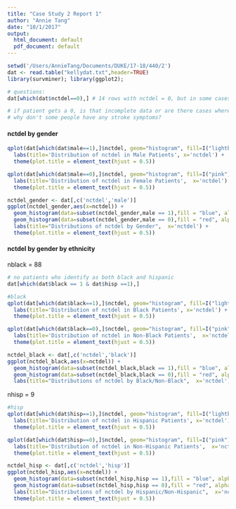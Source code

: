```yaml
---
title: "Case Study 2 Report 1"
author: "Annie Tang"
date: "10/1/2017"
output:
  html_document: default
  pdf_document: default
---
```


```r
setwd('/Users/AnnieTang/Documents/DUKE/17-18/440/2')
dat <- read.table("kellydat.txt",header=TRUE)
library(survminer); library(ggplot2);

# questions: 
dat[which(dat$nctdel==0),] # 14 rows with nctdel = 0, but in some cases still got a CT scan. instantaneous treatment?

# if patient gets a 0, is that incomplete data or are there cases where they didn't need a scan at all? 
# why don't some people have any stroke symptoms? 


```

#### nctdel by gender 
```r
qplot(dat[which(dat$male==1),]$nctdel, geom="histogram", fill=I("lightblue"), col=I("white")) + 
  labs(title='Distribution of nctdel in Male Patients', x='nctdel') + 
  theme(plot.title = element_text(hjust = 0.5))

qplot(dat[which(dat$male==0),]$nctdel, geom="histogram", fill=I("pink"), col=I("white")) + 
  labs(title='Distribution of nctdel in Female Patients',  x='nctdel') + 
  theme(plot.title = element_text(hjust = 0.5))

nctdel_gender <- dat[,c('nctdel','male')]
ggplot(nctdel_gender,aes(x=nctdel)) + 
  geom_histogram(data=subset(nctdel_gender,male == 1),fill = "blue", alpha = 0.2, binwidth = 1) +
  geom_histogram(data=subset(nctdel_gender,male == 0),fill = "red", alpha = 0.2, binwidth = 1) +
  labs(title="Distributions of nctdel by Gender",  x='nctdel') +
  theme(plot.title = element_text(hjust = 0.5))
```

#### nctdel by gender by ethnicity

nblack = 88

```r
# no patients who identify as both black and hispanic 
dat[which(dat$black == 1 & dat$hisp ==1),]

#black
qplot(dat[which(dat$black==1),]$nctdel, geom="histogram", fill=I("lightblue"), col=I("white")) + 
  labs(title='Distribution of nctdel in Black Patients', x='nctdel') + 
  theme(plot.title = element_text(hjust = 0.5))

qplot(dat[which(dat$black==0),]$nctdel, geom="histogram", fill=I("pink"), col=I("white")) + 
  labs(title='Distribution of nctdel in Non-Black Patients',  x='nctdel') + 
  theme(plot.title = element_text(hjust = 0.5))

nctdel_black <- dat[,c('nctdel','black')]
ggplot(nctdel_black,aes(x=nctdel)) + 
  geom_histogram(data=subset(nctdel_black,black == 1),fill = "blue", alpha = 0.3, binwidth = 1) +
  geom_histogram(data=subset(nctdel_black,black == 0),fill = "red", alpha = 0.3, binwidth = 1) +
  labs(title="Distributions of nctdel by Black/Non-Black",  x='nctdel')
```

nhisp = 9

```r
#hisp
qplot(dat[which(dat$hisp==1),]$nctdel, geom="histogram", fill=I("lightblue"), col=I("white")) + 
  labs(title='Distribution of nctdel in Hispanic Patients', x='nctdel') + 
  theme(plot.title = element_text(hjust = 0.5))

qplot(dat[which(dat$hisp==0),]$nctdel, geom="histogram", fill=I("pink"), col=I("white")) + 
  labs(title='Distribution of nctdel in Non-Hispanic Patients',  x='nctdel') + 
  theme(plot.title = element_text(hjust = 0.5))

nctdel_hisp <- dat[,c('nctdel','hisp')]
ggplot(nctdel_hisp,aes(x=nctdel)) + 
  geom_histogram(data=subset(nctdel_hisp,hisp == 1),fill = "blue", alpha = 0.3, binwidth = 1) +
  geom_histogram(data=subset(nctdel_hisp,hisp == 0),fill = "red", alpha = 0.3, binwidth = 1) +
  labs(title="Distributions of nctdel by Hispanic/Non-Hispanic",  x='nctdel') +
  theme(plot.title = element_text(hjust = 0.5))

```